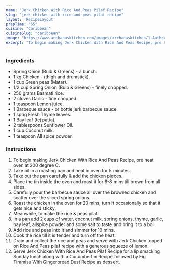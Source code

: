 ---
name: "Jerk Chicken With Rice And Peas Pilaf Recipe"
slug: "jerk-chicken-with-rice-and-peas-pilaf-recipe"
layout: 'RecipeLayout'
prepTime: "65"
cuisine: "Caribbean"
cuisineSlug: "caribbean"
image: "https://www.archanaskitchen.com/images/archanaskitchen/1-Author/shaheen_ali/Jerk_Chicken_With_Rice_And_Peas_.jpg"
excerpt: "To begin making Jerk Chicken With Rice And Peas Recipe, pre heat oven at 200 degree C"
---

### Ingredients

- Spring Onion (Bulb & Greens) - a bunch.
- 1 kg Chicken - (thigh and drumstick).
- 1 cup Green peas (Matar).
- 1/2 cup Spring Onion (Bulb & Greens) - finely chopped.
- 250 grams Basmati rice.
- 2 cloves Garlic - fine chopped.
- 1 teaspoon Lemon juice.
- 1 Barbeque sauce - or bottle jerk barbecue sauce.
- 1 sprig Fresh Thyme leaves.
- 1 Bay leaf (tej patta).
- 2 tablespoons Sunflower Oil.
- 1 cup Coconut milk.
- 1 teaspoon All spice powder.

### Instructions

1. To begin making Jerk Chicken With Rice And Peas Recipe, pre heat oven at 200 degree C.
1. Take oil in a roasting pan and heat in oven for 5 minutes.
1. Take out the pan carefully & add the chicken pieces.
1. Place the tin inside the oven and roast it for 6-8 mins till brown from all sides.
1. Carefully pour the barbecue sauce all over the browned chicken and scatter over the sliced spring onions.
1. Roast the chicken in the oven for 20 mins, turn it occasionally so that it gets nice and sticky.
1. Meanwhile, to make the rice & peas pilaf.
1. In a pan add 2 cups of water, coconut milk, spring onions, thyme, garlic, bay leaf, allspice powder and some salt to taste and bring it to a boil.
1. Add rice and peas into it and simmer for 10 mins.
1. Cook the rice till it is tender and turn off the heat.
1. Drain and collect the rice and peas and serve with Jerk Chicken topped on Rice And Peas pilaf recipe with a generous squeeze of lemon.
1. Serve Jerk Chicken With Rice And Peas Pilaf Recipe for a lip smacking Sunday lunch along with a Cucumbertini Recipe followed by Fig Tiramisu With Gingerbread Dust Recipe as dessert.
